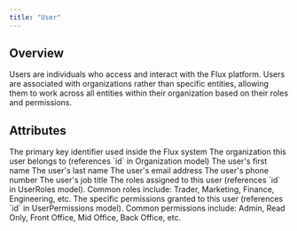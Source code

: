 ```yaml
---
title: "User"
---
```


## Overview

Users are individuals who access and interact with the Flux platform. Users are associated with organizations rather than specific entities, allowing them to work across all entities within their organization based on their roles and permissions.

## Attributes

<ResponseField name="ID" required>
  The primary key identifier used inside the Flux system
</ResponseField>

<ResponseField name="Organization" required>
  The organization this user belongs to (references `id` in Organization model)
</ResponseField>

<ResponseField name="First Name" required>
  The user's first name
</ResponseField>

<ResponseField name="Last Name" required>
  The user's last name
</ResponseField>

<ResponseField name="Email" required>
  The user's email address
</ResponseField>

<ResponseField name="Phone" required>
  The user's phone number
</ResponseField>

<ResponseField name="Title" required>
  The user's job title
</ResponseField>

<ResponseField name="Roles">
  The roles assigned to this user (references `id` in UserRoles model). Common
  roles include: Trader, Marketing, Finance, Engineering, etc.
</ResponseField>

<ResponseField name="Permissions">
  The specific permissions granted to this user (references `id` in
  UserPermissions model). Common permissions include: Admin, Read Only, Front
  Office, Mid Office, Back Office, etc.
</ResponseField>
